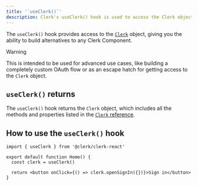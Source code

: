 ```yaml
---
title: '`useClerk()`'
description: Clerk's useClerk() hook is used to access the Clerk object, which can be used to build alternatives to any Clerk Component.
---
```


The `useClerk()` hook provides access to the [`Clerk`](/docs/references/javascript/clerk/clerk) object, giving you the ability to build alternatives to any Clerk Component.

> [!WARNING]
> This is intended to be used for advanced use cases, like building a completely custom OAuth flow or as an escape hatch for getting access to the `Clerk` object.

## `useClerk()` returns

The `useClerk()` hook returns the `Clerk` object, which includes all the methods and properties listed in the [`Clerk` reference](/docs/references/javascript/clerk/clerk).

## How to use the `useClerk()` hook

```tsx {{ filename: 'home.tsx' }}
import { useClerk } from '@clerk/clerk-react'

export default function Home() {
  const clerk = useClerk()

  return <button onClick={() => clerk.openSignIn({})}>Sign in</button>
}
```
